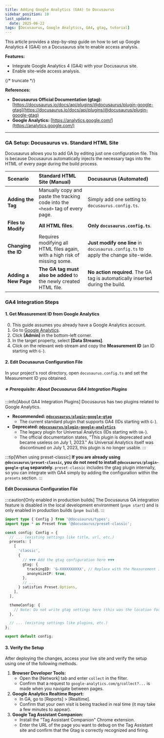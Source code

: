 ```yaml
---
title: Adding Google Analytics (GA4) to Docusaurus
sidebar_position: 10
last_update:
  date: 2025-06-22
tags: [Docusaurus, Google Analytics, GA4, gtag, tutorial]
---
```


This article provides a step-by-step guide on how to set up Google Analytics 4 (GA4) on a Docusaurus site to enable access analysis.

**Features:**
*   Integrate Google Analytics 4 (GA4) with your Docusaurus site.
*   Enable site-wide access analysis.

{/* truncate */}

**References:**
*   **Docusaurus Official Documentation (gtag):** [https://docusaurus.io/docs/api/plugins/@docusaurus/plugin-google-gtag](https://docusaurus.io/docs/api/plugins/@docusaurus/plugin-google-gtag)
*   **Google Analytics:** [https://analytics.google.com/](https://analytics.google.com/)

---

### GA Setup: Docusaurus vs. Standard HTML Site

Docusaurus allows you to add GA by editing just one configuration file. This is because Docusaurus automatically injects the necessary tags into the HTML of every page during the build process.

| Scenario | Standard HTML Site (Manual) | Docusaurus (Automated) |
| :--- | :--- | :--- |
| **Adding the Tag** | Manually copy and paste the tracking code into the `<head>` tag of every page. | Simply add one setting to `docusaurus.config.ts`. |
| **Files to Modify** | **All HTML files**. | **Only `docusaurus.config.ts`**. |
| **Changing the ID** | Requires modifying all HTML files again, with a high risk of missing some. | **Just modify one line** in `docusaurus.config.ts` to apply the change site-wide. |
| **Adding a New Page** | **The GA tag must also be added** to the newly created HTML file. | **No action required**. The GA tag is automatically inserted during the build. |

### GA4 Integration Steps

#### 1. Get Measurement ID from Google Analytics

0.  This guide assumes you already have a Google Analytics account.
1.  Go to [Google Analytics](https://analytics.google.com/).
2.  Click **[Admin]** in the bottom-left corner.
3.  In the target property, select **[Data Streams]**.
4.  Click on the relevant web stream and copy the **Measurement ID** (an ID starting with `G-`).

#### 2. Edit Docusaurus Configuration File

In your project's root directory, open `docusaurus.config.ts` and set the Measurement ID you obtained.

##### ※ Prerequisite: About Docusaurus GA4 Integration Plugins

:::info[About GA4 Integration Plugins]
Docusaurus has two plugins related to Google Analytics.

*   **Recommended: [`@docusaurus/plugin-google-gtag`](https://docusaurus.io/docs/api/plugins/@docusaurus/plugin-google-gtag)**
    *   The current standard plugin that supports GA4 (IDs starting with `G-`).
*   **Deprecated: [`@docusaurus/plugin-google-analytics`](https://docusaurus.io/docs/api/plugins/@docusaurus/plugin-google-analytics)**
    *   The legacy plugin for Universal Analytics (IDs starting with `UA-`).
    *   The official documentation states, "This plugin is deprecated and became useless on July 1, 2023." As Universal Analytics itself was discontinued on July 1, 2023, this plugin is no longer usable.
:::

:::tip[When using preset-classic]
**If you are already using `@docusaurus/preset-classic`, you do not need to install `@docusaurus/plugin-google-gtag` separately.**
`preset-classic` includes the gtag plugin internally, so you can integrate with GA4 simply by adding the configuration within the `presets` section.
:::

#### Edit Docusaurus Configuration File

:::caution[Only enabled in production builds]
The Docusaurus GA integration feature is disabled in the local development environment (`pnpm start`) and is only enabled in production builds (`pnpm build`).
:::

```typescript title="docusaurus.config.ts"
import type { Config } from '@docusaurus/types';
import type * as Preset from '@docusaurus/preset-classic';

const config: Config = {
  // ... (existing settings like title, url, etc.)
  presets: [
    [
      'classic',
      {
        // ▼▼▼ Add the gtag configuration here ▼▼▼
        gtag: {
          trackingID: 'G-XXXXXXXXXX', // Replace with the Measurement ID from step 1
          anonymizeIP: true,
        },
        // ...
      } satisfies Preset.Options,
    ],
  ],

  themeConfig: {
    // Note: Do not write gtag settings here (this was the location for the deprecated plugin)
  },

  // ... (existing settings like plugins, etc.)
};

export default config;
```

#### 3. Verify the Setup

After deploying the changes, access your live site and verify the setup using one of the following methods.

1.  **Browser Developer Tools:**
    *   Open the [Network] tab and enter `collect` in the filter.
    *   Confirm that a request to `google-analytics.com/g/collect?...` is made when you navigate between pages.
2.  **Google Analytics Realtime Report:**
    *   In GA, go to [Reports] > [Realtime].
    *   Confirm that your own visit is being tracked in real time (it may take a few minutes to appear).
3.  **Google Tag Assistant Companion:**
    *   Install the "Tag Assistant Companion" Chrome extension.
    *   Enter the URL of the page you want to debug on the Tag Assistant site and confirm that the Gtag is correctly recognized and firing.
